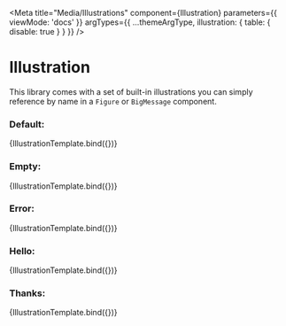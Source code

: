 
<Meta
  title="Media/Illustrations"
  component={Illustration}
  parameters={{ viewMode: 'docs' }}
  argTypes={{ ...themeArgType, illustration: { table: { disable: true } } }}
/>


# Illustration

This library comes with a set of built-in illustrations you can simply reference by name in a `Figure` or `BigMessage` component.

### Default:

<Canvas withSource="none">
  <Story name="Default" args={{ theme: 'light', illustration: 'default' }}>
    {IllustrationTemplate.bind({})}
  </Story>
</Canvas>

<ArgsTable story="Default" />

### Empty:

<Canvas withSource="none">
  <Story name="Empty" args={{ theme: 'light', illustration: 'empty' }}>
    {IllustrationTemplate.bind({})}
  </Story>
</Canvas>

<ArgsTable story="Empty" />

### Error:

<Canvas withSource="none">
  <Story name="Error" args={{ theme: 'light', illustration: 'error' }}>
    {IllustrationTemplate.bind({})}
  </Story>
</Canvas>

<ArgsTable story="Error" />

### Hello:

<Canvas withSource="none">
  <Story name="Hello" args={{ theme: 'light', illustration: 'hello' }}>
    {IllustrationTemplate.bind({})}
  </Story>
</Canvas>

<ArgsTable story="Hello" />

### Thanks:

<Canvas withSource="none">
  <Story name="Thanks" args={{ theme: 'light', illustration: 'thanks' }}>
    {IllustrationTemplate.bind({})}
  </Story>
</Canvas>

<ArgsTable story="Thanks" />
